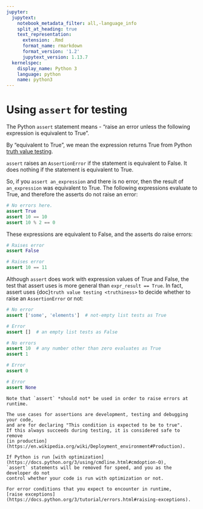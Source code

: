 ```yaml
---
jupyter:
  jupytext:
    notebook_metadata_filter: all,-language_info
    split_at_heading: true
    text_representation:
      extension: .Rmd
      format_name: rmarkdown
      format_version: '1.2'
      jupytext_version: 1.13.7
  kernelspec:
    display_name: Python 3
    language: python
    name: python3
---
```


# Using `assert` for testing

The Python `assert` statement means - "raise an error unless
the following expression is equivalent to True".

By "equivalent to True", we mean the expression returns True
from Python [truth value testing](truthiness.Rmd).

`assert` raises an `AssertionError` if the statement is equivalent to False.
It does nothing if the statement is equivalent to True.

So, if you `assert an_expression` and there is no error, then
the result of `an_expression` was equivalent to True.  The
following expressions evaluate to True, and therefore the
asserts do not raise an error:

```python
# No errors here.
assert True
assert 10 == 10
assert 10 % 2 == 0
```

These expressions are equivalent to False, and the asserts do
raise errors:

```python
# Raises error
assert False
```

```python
# Raises error
assert 10 == 11
```

Although `assert` does work with expression values of True and
False, the test that assert uses is more general than
`expr_result == True`.  In fact, assert uses {doc}`truth value
testing <truthiness>` to decide whether to raise an
`AssertionError` or not:

```python
# No error
assert ['some', 'elements']  # not-empty list tests as True
```

```python
# Error
assert []  # an empty list tests as False
```

```python
# No errors
assert 10  # any number other than zero evaluates as True
assert 1
```

```python
# Error
assert 0
```

```python
# Error
assert None
```

```warning
Note that `assert` *should not* be used in order to raise errors at runtime.

The use cases for assertions are development, testing and debugging your code,
and are for declaring "This condition is expected to be to true".
If this always succeeds during testing, it is considered safe to remove
[in production](https://en.wikipedia.org/wiki/Deployment_environment#Production).

If Python is run [with optimization](https://docs.python.org/3/using/cmdline.html#cmdoption-O),
`assert` statements will be removed for speed, and you as the developer do not
control whether your code is run with optimization or not.

For error conditions that you expect to encounter in runtime,
[raise exceptions](https://docs.python.org/3/tutorial/errors.html#raising-exceptions).
```
